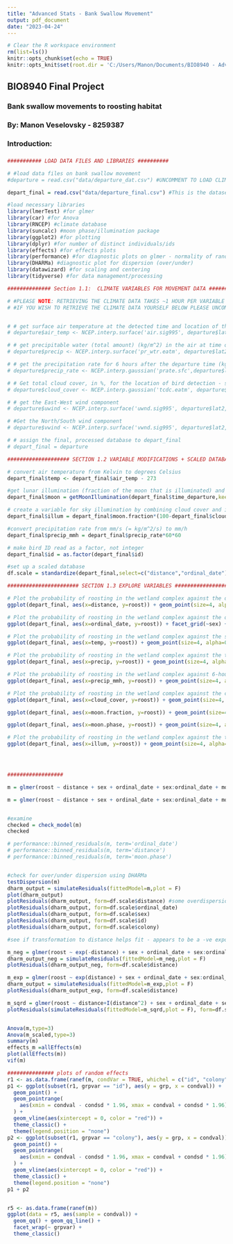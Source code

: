 ```yaml
---
title: "Advanced Stats - Bank Swallow Movement"
output: pdf_document
date: "2023-04-24"
---
```


```r
# Clear the R workspace environment
rm(list=ls())
knitr::opts_chunk$set(echo = TRUE)
knitr::opts_knit$set(root.dir = 'C:/Users/Manon/Documents/BIO8940 - Advanced Statistics/FinalProject') #set the working directory

```
## BIO8940 Final Project
### Bank swallow movements to roosting habitat
### By: Manon Veselovsky - 8259387
### Introduction:
### 

```r

########### LOAD DATA FILES AND LIBRARIES ##########

# #load data files on bank swallow movement
#departure = read.csv("data/departure_dat.csv") #UNCOMMENT TO LOAD CLIMATE DATA AND RUN SECTION 1.1 TO PROCESS DATA

depart_final = read.csv("data/departure_final.csv") #This is the dataset AFTER loading climate variables (done in section 1.1). Retrieving the NCEP climate data takes a long time for each variable (~1h) - skip the climate data retrieving section 1.1 by using this dataset

#load necessary libraries
library(lmerTest) #for glmer
library(car) #for Anova
library(RNCEP) #climate database
library(suncalc) #moon phase/illumination package
library(ggplot2) #for plotting
library(dplyr) #for number of distinct individuals/ids
library(effects) #for effects plots
library(performance) #for diagnostic plots on glmer - normality of random variables
library(DHARMa) #diagnostic plot for dispersion (over/under)
library(datawizard) #for scaling and centering
library(tidyverse) #for data management/processing

```


``` r
############## Section 1.1:  CLIMATE VARIABLES FOR MOVEMENT DATA ########################

# #PLEASE NOTE: RETRIEVING THE CLIMATE DATA TAKES ~1 HOUR PER VARIABLE - this code is included but can be skipped by loading the included data file "depart_final" - line 23
# #IF YOU WISH TO RETRIEVE THE CLIMATE DATA YOURSELF BELOW PLEASE UNCOMMENT & LOAD THE FILE departure_dat.csv (LINE 21) AND UNCOMMENT THE SECTION BELOW


# # get surface air temperature at the detected time and location of the bird (data interpolated between weather stations and between times)
# departure$air_temp <- NCEP.interp.surface('air.sig995', departure$lat2, departure$lon2, departure$time_departure, reanalysis2 = FALSE, interpolate.space = TRUE, interpolate.time = TRUE, keep.unpacking.info = FALSE, return.units = TRUE,interp = 'IDW', p = 1, status.bar=FALSE)

# # get precipitable water (total amount) (kg/m^2) in the air at time of detection - same interpolation
# departure$precip <- NCEP.interp.surface('pr_wtr.eatm', departure$lat2, departure$lon2, departure$time_departure, reanalysis2 = TRUE, interpolate.space = TRUE, interpolate.time = TRUE, keep.unpacking.info = FALSE, return.units = TRUE,interp = 'IDW', p = 1, status.bar=FALSE)

# # get the precipitation rate for 6 hours after the departure time (kg/m^2/s, equivalent to mm/s); same interpolation
# departure$precip_rate <- NCEP.interp.gaussian('prate.sfc',departure$lat2, departure$lon2, departure$time_departure, reanalysis2 = TRUE, interpolate.space = TRUE, interpolate.time = TRUE, keep.unpacking.info = FALSE, return.units = TRUE,interp = 'IDW', p = 1, status.bar=FALSE)

# # Get total cloud cover, in %, for the location of bird detection - same interpolation
# departure$cloud_cover <- NCEP.interp.gaussian('tcdc.eatm', departure$lat2, departure$lon2, departure$time_departure, reanalysis2 = TRUE, interpolate.space = TRUE, interpolate.time = TRUE, keep.unpacking.info = FALSE, return.units = TRUE,interp = 'IDW', p = 1, status.bar=FALSE)

# # get the East-West wind component
# departure$uwind <- NCEP.interp.surface('uwnd.sig995', departure$lat2, departure$lon2, departure$time_departure, reanalysis2 = TRUE, interpolate.space = TRUE, interpolate.time = TRUE, keep.unpacking.info = FALSE, return.units = TRUE, interp = 'IDW', p = 1, status.bar=TRUE)

# #Get the North/South wind component
# departure$vwind <- NCEP.interp.surface('vwnd.sig995', departure$lat2, departure$lon2, departure$time_departure, reanalysis2 = FALSE, interpolate.space = TRUE, interpolate.time = TRUE, keep.unpacking.info = FALSE, return.units = TRUE, interp = 'IDW', p = 1, status.bar=TRUE)

# # assign the final, processed database to depart_final
# depart_final = departure

```

```r
#################### SECTION 1.2 VARIABLE MODIFICATIONS + SCALED DATABASE ################

# convert air temperature from Kelvin to degrees Celsius
depart_final$temp <- depart_final$air_temp - 273

#get lunar illumination (fraction of the moon that is illuminated) and moon phase at the time the bird was observed (movement to roost could be linked to availability of light)
depart_final$moon = getMoonIllumination(depart_final$time_departure,keep=c("fraction","phase"))

# create a variable for sky illumination by combining cloud cover and illumination of the moon (moon fraction) --> a full moon has a moon fraction of 1; illum will be maximum (100%) when the moon is full and cloud cover is 0
depart_final$illum = depart_final$moon.fraction*(100-depart_final$cloud_cover)

#convert precipitation rate from mm/s (= kg/m^2/s) to mm/h
depart_final$precip_mmh = depart_final$precip_rate*60*60

# make bird ID read as a factor, not integer
depart_final$id = as.factor(depart_final$id)

#set up a scaled database
df.scale = standardize(depart_final,select=c("distance","ordinal_date"))

```


```r

####################### SECTION 1.3 EXPLORE VARIABLES #############################

# Plot the probability of roosting in the wetland complex against the distance from the colony to the wetland complex
ggplot(depart_final, aes(x=distance, y=roost)) + geom_point(size=4, alpha=0.5, colour="purple") + stat_smooth(method="glm", formula=y~x, method.args = list(family = "binomial"), colour="purple") + theme_bw() + xlab("Distance to roost site (km)") + ylab("Probability of Roosting") + theme(strip.background = element_rect(fill="white"),axis.title.x=element_text(size=15, vjust=-0.4), axis.title.y=element_text(size=15, vjust=1.5), axis.text.x=element_text(size=15), axis.text.y=element_text(size=15)) + scale_x_continuous(limit=c(25,90), breaks=c(30,40,50,60,70,80,90)) + scale_y_continuous(breaks=c(0,0.10,0.20,0.30,0.40,0.50,0.60,0.70,0.80,0.90,1)) + coord_cartesian(ylim=c(-0.01,1)) + theme(legend.position="none")

# Plot the probability of roosting in the wetland complex against the ordinal date in the season
ggplot(depart_final, aes(x=ordinal_date, y=roost)) + facet_grid(~sex) + geom_point(size=4, alpha=0.5, colour="purple") + stat_smooth(method="glm", formula=y~x, method.args = list(family = "binomial"), colour="purple") + theme_bw() + xlab("Ordinal date") + ylab("Probability of Roosting") + theme(strip.background = element_rect(fill="white"),axis.title.x=element_text(size=15, vjust=-0.4), axis.title.y=element_text(size=15, vjust=1.5), axis.text.x=element_text(size=15), axis.text.y=element_text(size=15)) + scale_x_continuous(limit=c(150,200), breaks=c(150,160,170,180,190,200)) + scale_y_continuous(breaks=c(0,0.10,0.20,0.30,0.40,0.50,0.60,0.70,0.80,0.90,1)) + coord_cartesian(ylim=c(-0.01,1)) + theme(legend.position="none")

# Plot the probability of roosting in the wetland complex against the surface air temperature
ggplot(depart_final, aes(x=temp, y=roost)) + geom_point(size=4, alpha=0.5, colour="purple") + stat_smooth(method="glm", formula=y~x, method.args = list(family = "binomial"), colour="purple") + theme_bw() + xlab("Air temperature (deg C)") + ylab("Probability of Roosting") + theme(strip.background = element_rect(fill="white"),axis.title.x=element_text(size=15, vjust=-0.4), axis.title.y=element_text(size=15, vjust=1.5), axis.text.x=element_text(size=15), axis.text.y=element_text(size=15)) + scale_x_continuous(breaks=c(15,20,25,30)) + scale_y_continuous(breaks=c(0,0.10,0.20,0.30,0.40,0.50,0.60,0.70,0.80,0.90,1)) + coord_cartesian(ylim=c(-0.01,1)) + theme(legend.position="none")

# Plot the probability of roosting in the wetland complex against the total precipitable water in the air column
ggplot(depart_final, aes(x=precip, y=roost)) + geom_point(size=4, alpha=0.5, colour="purple") + stat_smooth(method="glm", formula=y~x, method.args = list(family = "binomial"), colour="purple") + theme_bw() + xlab("Precipitable water (kg/m^2)") + ylab("Probability of Roosting") + theme(strip.background = element_rect(fill="white"),axis.title.x=element_text(size=15, vjust=-0.4), axis.title.y=element_text(size=15, vjust=1.5), axis.text.x=element_text(size=15), axis.text.y=element_text(size=15)) + scale_x_continuous(breaks=c(10,20, 30, 40, 50)) + scale_y_continuous(breaks=c(0,0.10,0.20,0.30,0.40,0.50,0.60,0.70,0.80,0.90,1)) + coord_cartesian(ylim=c(-0.01,1)) + theme(legend.position="none")

# Plot the probability of roosting in the wetland complex against 6-hour averaged precipitation rate
ggplot(depart_final, aes(x=precip_mmh, y=roost)) + geom_point(size=4, alpha=0.5, colour="purple") + stat_smooth(method="glm", formula=y~x, method.args = list(family = "binomial"), colour="purple") + theme_bw() + xlab("Precipitation rate (mm/h)") + ylab("Probability of Roosting") + theme(strip.background = element_rect(fill="white"),axis.title.x=element_text(size=15, vjust=-0.4), axis.title.y=element_text(size=15, vjust=1.5), axis.text.x=element_text(size=15), axis.text.y=element_text(size=15)) + scale_x_continuous() + scale_y_continuous(breaks=c(0,0.10,0.20,0.30,0.40,0.50,0.60,0.70,0.80,0.90,1)) + coord_cartesian(ylim=c(-0.01,1)) + theme(legend.position="none")

# Plot the probability of roosting in the wetland complex against the cloud cover
ggplot(depart_final, aes(x=cloud_cover, y=roost)) + geom_point(size=4, alpha=0.5, colour="purple") + stat_smooth(method="glm", formula=y~x, method.args = list(family = "binomial"), colour="purple") + theme_bw() + xlab("Cloud cover") + ylab("Probability of Roosting") + theme(strip.background = element_rect(fill="white"),axis.title.x=element_text(size=15, vjust=-0.4), axis.title.y=element_text(size=15, vjust=1.5), axis.text.x=element_text(size=15), axis.text.y=element_text(size=15)) + scale_x_continuous(breaks=c(0,25,50,75,100)) + scale_y_continuous(breaks=c(0,0.10,0.20,0.30,0.40,0.50,0.60,0.70,0.80,0.90,1)) + coord_cartesian(ylim=c(-0.01,1)) + theme(legend.position="none")

ggplot(depart_final, aes(x=moon.fraction, y=roost)) + geom_point(size=4, alpha=0.5, colour="purple") + stat_smooth(method="glm", formula=y~x, method.args = list(family = "binomial"), colour="purple") + theme_bw() + xlab("Moon illumination (%)") + ylab("Probability of Roosting") + theme(strip.background = element_rect(fill="white"),axis.title.x=element_text(size=15, vjust=-0.4), axis.title.y=element_text(size=15, vjust=1.5), axis.text.x=element_text(size=15), axis.text.y=element_text(size=15)) + scale_x_continuous(breaks=c(0,25,50,75,100)) + scale_y_continuous(breaks=c(0,0.10,0.20,0.30,0.40,0.50,0.60,0.70,0.80,0.90,1)) + coord_cartesian(ylim=c(-0.01,1)) + theme(legend.position="none")

ggplot(depart_final, aes(x=moon.phase, y=roost)) + geom_point(size=4, alpha=0.5, colour="purple") + stat_smooth(method="glm", formula=y~x, method.args = list(family = "binomial"), colour="purple") + theme_bw() + xlab("Moon phase") + ylab("Probability of Roosting") + theme(strip.background = element_rect(fill="white"),axis.title.x=element_text(size=15, vjust=-0.4), axis.title.y=element_text(size=15, vjust=1.5), axis.text.x=element_text(size=15), axis.text.y=element_text(size=15)) + scale_x_continuous() + scale_y_continuous(breaks=c(0,0.10,0.20,0.30,0.40,0.50,0.60,0.70,0.80,0.90,1)) + coord_cartesian(ylim=c(-0.01,1)) + theme(legend.position="none")

# Plot the probability of roosting in the wetland complex against the total illumination of the sky (1/cloud cover * lunar illumination)
ggplot(depart_final, aes(x=illum, y=roost)) + geom_point(size=4, alpha=0.5, colour="purple") + stat_smooth(method="glm", formula=y~x, method.args = list(family = "binomial"), colour="purple") + theme_bw() + xlab("Sky illumination (%)") + ylab("Probability of Roosting") + theme(strip.background = element_rect(fill="white"),axis.title.x=element_text(size=15, vjust=-0.4), axis.title.y=element_text(size=15, vjust=1.5), axis.text.x=element_text(size=15), axis.text.y=element_text(size=15)) + scale_x_continuous(breaks=c(0,25,50,75,100)) + scale_y_continuous(breaks=c(0,0.10,0.20,0.30,0.40,0.50,0.60,0.70,0.80,0.90,1)) + coord_cartesian(ylim=c(-0.01,1)) + theme(legend.position="none")




################## 


```


``` r
m = glmer(roost ~ distance + sex + ordinal_date + sex:ordinal_date + moon.phase + (1|colony/id), data=depart_final, family="binomial",na.action=na.omit)
```


``` r
m = glmer(roost ~ distance + sex + ordinal_date + sex:ordinal_date + moon.phase + (1|colony/id), data=df.scale, family="binomial",na.action=na.omit)


#examine
checked = check_model(m)
checked

# performance::binned_residuals(m, term='ordinal_date')
# performance::binned_residuals(m, term='distance')
# performance::binned_residuals(m, term='moon.phase')


#check for over/under dispersion using DHARMa
testDispersion(m) 
dharm_output = simulateResiduals(fittedModel=m,plot = F)
plot(dharm_output)
plotResiduals(dharm_output, form=df.scale$distance) #some overdispersion but not bad, indicates possible non-linear relationship with distance
plotResiduals(dharm_output, form=df.scale$ordinal_date)
plotResiduals(dharm_output, form=df.scale$sex)
plotResiduals(dharm_output, form=df.scale$id)
plotResiduals(dharm_output, form=df.scale$colony)

#see if transformation to distance helps fit - appears to be a -ve exponential relationship from ggplot in section 1.2

m_neg = glmer(roost ~ exp(-distance) + sex + ordinal_date + sex:ordinal_date + moon.phase + (1|colony/id), data=df.scale, family="binomial",na.action=na.omit)
dharm_output_neg = simulateResiduals(fittedModel=m_neg,plot = F)
plotResiduals(dharm_output_neg, form=df.scale$distance) 

m_exp = glmer(roost ~ exp(distance) + sex + ordinal_date + sex:ordinal_date + moon.phase + (1|colony/id), data=df.scale, family="binomial",na.action=na.omit)
dharm_output = simulateResiduals(fittedModel=m_exp,plot = F)
plotResiduals(dharm_output_exp, form=df.scale$distance) 

m_sqrd = glmer(roost ~ distance+I(distance^2) + sex + ordinal_date + sex:ordinal_date + moon.phase + (1|colony/id), data=df.scale, family="binomial",na.action=na.omit)
plotResiduals(simulateResiduals(fittedModel=m_sqrd,plot = F), form=df.scale$distance)


Anova(m,type=3)
Anova(m_scaled,type=3)
summary(m)
effects_m =allEffects(m)
plot(allEffects(m))
vif(m)

```

```r
############### plots of random effects
r1 <- as.data.frame(ranef(m, condVar = TRUE, whichel = c("id", "colony")))
p1 <- ggplot(subset(r1, grpvar == "id"), aes(y = grp, x = condval)) +
  geom_point() +
  geom_pointrange(
    aes(xmin = condval - condsd * 1.96, xmax = condval + condsd * 1.96)
  ) +
  geom_vline(aes(xintercept = 0, color = "red")) +
  theme_classic() +
  theme(legend.position = "none")
p2 <- ggplot(subset(r1, grpvar == "colony"), aes(y = grp, x = condval)) +
  geom_point() +
  geom_pointrange(
    aes(xmin = condval - condsd * 1.96, xmax = condval + condsd * 1.96)
  ) +
  geom_vline(aes(xintercept = 0, color = "red")) +
  theme_classic() +
  theme(legend.position = "none")
p1 + p2


r5 <- as.data.frame(ranef(m))
ggplot(data = r5, aes(sample = condval)) +
  geom_qq() + geom_qq_line() +
  facet_wrap(~ grpvar) +
  theme_classic()
```